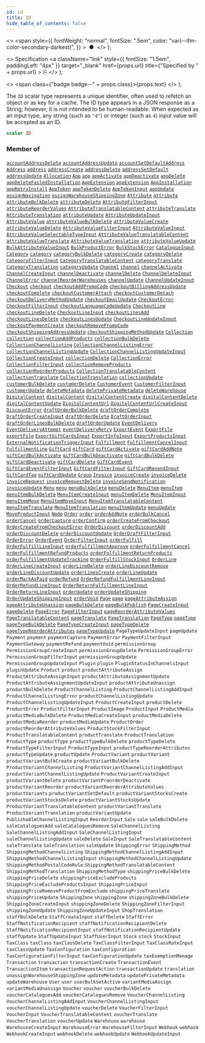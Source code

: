 ```yaml
---
id: id
title: ID
hide_table_of_contents: false
---
```


  <>
    <span
      style={{
        fontWeight: "normal",
        fontSize: ".5em",
        color: "var(--ifm-color-secondary-darkest)",
      }}
    >
      &nbsp;●&nbsp;
    </span>
  </>
);

  <>
    Specification
    <a
      className="link"
      style={{ fontSize: "1.5em", paddingLeft: "4px" }}
      target="\_blank"
      href={props.url}
      title={"Specified by " + props.url}
    >
      ⎘
    </a>
  </>
);

  <>
    <span class={"badge badge--" + props.class}>{props.text}</span>
  </>
);

The `ID` scalar type represents a unique identifier, often used to refetch an object or as key for a cache. The ID type appears in a JSON response as a String; however, it is not intended to be human-readable. When expected as an input type, any string (such as `"4"`) or integer (such as `4`) input value will be accepted as an ID.

```graphql
scalar ID
```

### Member of

[`accountAddressDelete`](../../../developer/api-reference/mutations/account-address-delete) <Badge class="secondary" text="mutation"/><Bullet />[`accountAddressUpdate`](../../../developer/api-reference/mutations/account-address-update) <Badge class="secondary" text="mutation"/><Bullet />[`accountSetDefaultAddress`](../../../developer/api-reference/mutations/account-set-default-address) <Badge class="secondary" text="mutation"/><Bullet />[`Address`](../../../developer/api-reference/objects/address) <Badge class="secondary" text="object"/><Bullet />[`address`](../../../developer/api-reference/queries/address) <Badge class="secondary" text="query"/><Bullet />[`addressCreate`](../../../developer/api-reference/mutations/address-create) <Badge class="secondary" text="mutation"/><Bullet />[`addressDelete`](../../../developer/api-reference/mutations/address-delete) <Badge class="secondary" text="mutation"/><Bullet />[`addressSetDefault`](../../../developer/api-reference/mutations/address-set-default) <Badge class="secondary" text="mutation"/><Bullet />[`addressUpdate`](../../../developer/api-reference/mutations/address-update) <Badge class="secondary" text="mutation"/><Bullet />[`Allocation`](../../../developer/api-reference/objects/allocation) <Badge class="secondary" text="object"/><Bullet />[`App`](../../../developer/api-reference/objects/app) <Badge class="secondary" text="object"/><Bullet />[`app`](../../../developer/api-reference/queries/app) <Badge class="secondary" text="query"/><Bullet />[`appActivate`](../../../developer/api-reference/mutations/app-activate) <Badge class="secondary" text="mutation"/><Bullet />[`appDeactivate`](../../../developer/api-reference/mutations/app-deactivate) <Badge class="secondary" text="mutation"/><Bullet />[`appDelete`](../../../developer/api-reference/mutations/app-delete) <Badge class="secondary" text="mutation"/><Bullet />[`appDeleteFailedInstallation`](../../../developer/api-reference/mutations/app-delete-failed-installation) <Badge class="secondary" text="mutation"/><Bullet />[`AppExtension`](../../../developer/api-reference/objects/app-extension) <Badge class="secondary" text="object"/><Bullet />[`appExtension`](../../../developer/api-reference/queries/app-extension) <Badge class="secondary" text="query"/><Bullet />[`AppInstallation`](../../../developer/api-reference/objects/app-installation) <Badge class="secondary" text="object"/><Bullet />[`appRetryInstall`](../../../developer/api-reference/mutations/app-retry-install) <Badge class="secondary" text="mutation"/><Bullet />[`AppToken`](../../../developer/api-reference/objects/app-token) <Badge class="secondary" text="object"/><Bullet />[`appTokenDelete`](../../../developer/api-reference/mutations/app-token-delete) <Badge class="secondary" text="mutation"/><Bullet />[`AppTokenInput`](../../../developer/api-reference/inputs/app-token-input) <Badge class="secondary" text="input"/><Bullet />[`appUpdate`](../../../developer/api-reference/mutations/app-update) <Badge class="secondary" text="mutation"/><Bullet />[`assignNavigation`](../../../developer/api-reference/mutations/assign-navigation) <Badge class="secondary" text="mutation"/><Bullet />[`assignWarehouseShippingZone`](../../../developer/api-reference/mutations/assign-warehouse-shipping-zone) <Badge class="secondary" text="mutation"/><Bullet />[`Attribute`](../../../developer/api-reference/objects/attribute) <Badge class="secondary" text="object"/><Bullet />[`attribute`](../../../developer/api-reference/queries/attribute) <Badge class="secondary" text="query"/><Bullet />[`attributeBulkDelete`](../../../developer/api-reference/mutations/attribute-bulk-delete) <Badge class="secondary" text="mutation"/><Bullet />[`attributeDelete`](../../../developer/api-reference/mutations/attribute-delete) <Badge class="secondary" text="mutation"/><Bullet />[`AttributeFilterInput`](../../../developer/api-reference/inputs/attribute-filter-input) <Badge class="secondary" text="input"/><Bullet />[`attributeReorderValues`](../../../developer/api-reference/mutations/attribute-reorder-values) <Badge class="secondary" text="mutation"/><Bullet />[`AttributeTranslatableContent`](../../../developer/api-reference/objects/attribute-translatable-content) <Badge class="secondary" text="object"/><Bullet />[`attributeTranslate`](../../../developer/api-reference/mutations/attribute-translate) <Badge class="secondary" text="mutation"/><Bullet />[`AttributeTranslation`](../../../developer/api-reference/objects/attribute-translation) <Badge class="secondary" text="object"/><Bullet />[`attributeUpdate`](../../../developer/api-reference/mutations/attribute-update) <Badge class="secondary" text="mutation"/><Bullet />[`AttributeUpdateInput`](../../../developer/api-reference/inputs/attribute-update-input) <Badge class="secondary" text="input"/><Bullet />[`AttributeValue`](../../../developer/api-reference/objects/attribute-value) <Badge class="secondary" text="object"/><Bullet />[`attributeValueBulkDelete`](../../../developer/api-reference/mutations/attribute-value-bulk-delete) <Badge class="secondary" text="mutation"/><Bullet />[`attributeValueCreate`](../../../developer/api-reference/mutations/attribute-value-create) <Badge class="secondary" text="mutation"/><Bullet />[`attributeValueDelete`](../../../developer/api-reference/mutations/attribute-value-delete) <Badge class="secondary" text="mutation"/><Bullet />[`AttributeValueFilterInput`](../../../developer/api-reference/inputs/attribute-value-filter-input) <Badge class="secondary" text="input"/><Bullet />[`AttributeValueInput`](../../../developer/api-reference/inputs/attribute-value-input) <Badge class="secondary" text="input"/><Bullet />[`AttributeValueSelectableTypeInput`](../../../developer/api-reference/inputs/attribute-value-selectable-type-input) <Badge class="secondary" text="input"/><Bullet />[`AttributeValueTranslatableContent`](../../../developer/api-reference/objects/attribute-value-translatable-content) <Badge class="secondary" text="object"/><Bullet />[`attributeValueTranslate`](../../../developer/api-reference/mutations/attribute-value-translate) <Badge class="secondary" text="mutation"/><Bullet />[`AttributeValueTranslation`](../../../developer/api-reference/objects/attribute-value-translation) <Badge class="secondary" text="object"/><Bullet />[`attributeValueUpdate`](../../../developer/api-reference/mutations/attribute-value-update) <Badge class="secondary" text="mutation"/><Bullet />[`BulkAttributeValueInput`](../../../developer/api-reference/inputs/bulk-attribute-value-input) <Badge class="secondary" text="input"/><Bullet />[`BulkProductError`](../../../developer/api-reference/objects/bulk-product-error) <Badge class="secondary" text="object"/><Bullet />[`BulkStockError`](../../../developer/api-reference/objects/bulk-stock-error) <Badge class="secondary" text="object"/><Bullet />[`CatalogueInput`](../../../developer/api-reference/inputs/catalogue-input) <Badge class="secondary" text="input"/><Bullet />[`Category`](../../../developer/api-reference/objects/category) <Badge class="secondary" text="object"/><Bullet />[`category`](../../../developer/api-reference/queries/category) <Badge class="secondary" text="query"/><Bullet />[`categoryBulkDelete`](../../../developer/api-reference/mutations/category-bulk-delete) <Badge class="secondary" text="mutation"/><Bullet />[`categoryCreate`](../../../developer/api-reference/mutations/category-create) <Badge class="secondary" text="mutation"/><Bullet />[`categoryDelete`](../../../developer/api-reference/mutations/category-delete) <Badge class="secondary" text="mutation"/><Bullet />[`CategoryFilterInput`](../../../developer/api-reference/inputs/category-filter-input) <Badge class="secondary" text="input"/><Bullet />[`CategoryTranslatableContent`](../../../developer/api-reference/objects/category-translatable-content) <Badge class="secondary" text="object"/><Bullet />[`categoryTranslate`](../../../developer/api-reference/mutations/category-translate) <Badge class="secondary" text="mutation"/><Bullet />[`CategoryTranslation`](../../../developer/api-reference/objects/category-translation) <Badge class="secondary" text="object"/><Bullet />[`categoryUpdate`](../../../developer/api-reference/mutations/category-update) <Badge class="secondary" text="mutation"/><Bullet />[`Channel`](../../../developer/api-reference/objects/channel) <Badge class="secondary" text="object"/><Bullet />[`channel`](../../../developer/api-reference/queries/channel) <Badge class="secondary" text="query"/><Bullet />[`channelActivate`](../../../developer/api-reference/mutations/channel-activate) <Badge class="secondary" text="mutation"/><Bullet />[`ChannelCreateInput`](../../../developer/api-reference/inputs/channel-create-input) <Badge class="secondary" text="input"/><Bullet />[`channelDeactivate`](../../../developer/api-reference/mutations/channel-deactivate) <Badge class="secondary" text="mutation"/><Bullet />[`channelDelete`](../../../developer/api-reference/mutations/channel-delete) <Badge class="secondary" text="mutation"/><Bullet />[`ChannelDeleteInput`](../../../developer/api-reference/inputs/channel-delete-input) <Badge class="secondary" text="input"/><Bullet />[`ChannelError`](../../../developer/api-reference/objects/channel-error) <Badge class="secondary" text="object"/><Bullet />[`channelReorderWarehouses`](../../../developer/api-reference/mutations/channel-reorder-warehouses) <Badge class="secondary" text="mutation"/><Bullet />[`channelUpdate`](../../../developer/api-reference/mutations/channel-update) <Badge class="secondary" text="mutation"/><Bullet />[`ChannelUpdateInput`](../../../developer/api-reference/inputs/channel-update-input) <Badge class="secondary" text="input"/><Bullet />[`Checkout`](../../../developer/api-reference/objects/checkout) <Badge class="secondary" text="object"/><Bullet />[`checkout`](../../../developer/api-reference/queries/checkout) <Badge class="secondary" text="query"/><Bullet />[`checkoutAddPromoCode`](../../../developer/api-reference/mutations/checkout-add-promo-code) <Badge class="secondary" text="mutation"/><Bullet />[`checkoutBillingAddressUpdate`](../../../developer/api-reference/mutations/checkout-billing-address-update) <Badge class="secondary" text="mutation"/><Bullet />[`checkoutComplete`](../../../developer/api-reference/mutations/checkout-complete) <Badge class="secondary" text="mutation"/><Bullet />[`checkoutCustomerAttach`](../../../developer/api-reference/mutations/checkout-customer-attach) <Badge class="secondary" text="mutation"/><Bullet />[`checkoutCustomerDetach`](../../../developer/api-reference/mutations/checkout-customer-detach) <Badge class="secondary" text="mutation"/><Bullet />[`checkoutDeliveryMethodUpdate`](../../../developer/api-reference/mutations/checkout-delivery-method-update) <Badge class="secondary" text="mutation"/><Bullet />[`checkoutEmailUpdate`](../../../developer/api-reference/mutations/checkout-email-update) <Badge class="secondary" text="mutation"/><Bullet />[`CheckoutError`](../../../developer/api-reference/objects/checkout-error) <Badge class="secondary" text="object"/><Bullet />[`CheckoutFilterInput`](../../../developer/api-reference/inputs/checkout-filter-input) <Badge class="secondary" text="input"/><Bullet />[`checkoutLanguageCodeUpdate`](../../../developer/api-reference/mutations/checkout-language-code-update) <Badge class="secondary" text="mutation"/><Bullet />[`CheckoutLine`](../../../developer/api-reference/objects/checkout-line) <Badge class="secondary" text="object"/><Bullet />[`checkoutLineDelete`](../../../developer/api-reference/mutations/checkout-line-delete) <Badge class="secondary" text="mutation"/><Bullet />[`CheckoutLineInput`](../../../developer/api-reference/inputs/checkout-line-input) <Badge class="secondary" text="input"/><Bullet />[`checkoutLinesAdd`](../../../developer/api-reference/mutations/checkout-lines-add) <Badge class="secondary" text="mutation"/><Bullet />[`checkoutLinesDelete`](../../../developer/api-reference/mutations/checkout-lines-delete) <Badge class="secondary" text="mutation"/><Bullet />[`checkoutLinesUpdate`](../../../developer/api-reference/mutations/checkout-lines-update) <Badge class="secondary" text="mutation"/><Bullet />[`CheckoutLineUpdateInput`](../../../developer/api-reference/inputs/checkout-line-update-input) <Badge class="secondary" text="input"/><Bullet />[`checkoutPaymentCreate`](../../../developer/api-reference/mutations/checkout-payment-create) <Badge class="secondary" text="mutation"/><Bullet />[`checkoutRemovePromoCode`](../../../developer/api-reference/mutations/checkout-remove-promo-code) <Badge class="secondary" text="mutation"/><Bullet />[`checkoutShippingAddressUpdate`](../../../developer/api-reference/mutations/checkout-shipping-address-update) <Badge class="secondary" text="mutation"/><Bullet />[`checkoutShippingMethodUpdate`](../../../developer/api-reference/mutations/checkout-shipping-method-update) <Badge class="secondary" text="mutation"/><Bullet />[`Collection`](../../../developer/api-reference/objects/collection) <Badge class="secondary" text="object"/><Bullet />[`collection`](../../../developer/api-reference/queries/collection) <Badge class="secondary" text="query"/><Bullet />[`collectionAddProducts`](../../../developer/api-reference/mutations/collection-add-products) <Badge class="secondary" text="mutation"/><Bullet />[`collectionBulkDelete`](../../../developer/api-reference/mutations/collection-bulk-delete) <Badge class="secondary" text="mutation"/><Bullet />[`CollectionChannelListing`](../../../developer/api-reference/objects/collection-channel-listing) <Badge class="secondary" text="object"/><Bullet />[`CollectionChannelListingError`](../../../developer/api-reference/objects/collection-channel-listing-error) <Badge class="secondary" text="object"/><Bullet />[`collectionChannelListingUpdate`](../../../developer/api-reference/mutations/collection-channel-listing-update) <Badge class="secondary" text="mutation"/><Bullet />[`CollectionChannelListingUpdateInput`](../../../developer/api-reference/inputs/collection-channel-listing-update-input) <Badge class="secondary" text="input"/><Bullet />[`CollectionCreateInput`](../../../developer/api-reference/inputs/collection-create-input) <Badge class="secondary" text="input"/><Bullet />[`collectionDelete`](../../../developer/api-reference/mutations/collection-delete) <Badge class="secondary" text="mutation"/><Bullet />[`CollectionError`](../../../developer/api-reference/objects/collection-error) <Badge class="secondary" text="object"/><Bullet />[`CollectionFilterInput`](../../../developer/api-reference/inputs/collection-filter-input) <Badge class="secondary" text="input"/><Bullet />[`collectionRemoveProducts`](../../../developer/api-reference/mutations/collection-remove-products) <Badge class="secondary" text="mutation"/><Bullet />[`collectionReorderProducts`](../../../developer/api-reference/mutations/collection-reorder-products) <Badge class="secondary" text="mutation"/><Bullet />[`CollectionTranslatableContent`](../../../developer/api-reference/objects/collection-translatable-content) <Badge class="secondary" text="object"/><Bullet />[`collectionTranslate`](../../../developer/api-reference/mutations/collection-translate) <Badge class="secondary" text="mutation"/><Bullet />[`CollectionTranslation`](../../../developer/api-reference/objects/collection-translation) <Badge class="secondary" text="object"/><Bullet />[`collectionUpdate`](../../../developer/api-reference/mutations/collection-update) <Badge class="secondary" text="mutation"/><Bullet />[`customerBulkDelete`](../../../developer/api-reference/mutations/customer-bulk-delete) <Badge class="secondary" text="mutation"/><Bullet />[`customerDelete`](../../../developer/api-reference/mutations/customer-delete) <Badge class="secondary" text="mutation"/><Bullet />[`CustomerEvent`](../../../developer/api-reference/objects/customer-event) <Badge class="secondary" text="object"/><Bullet />[`CustomerFilterInput`](../../../developer/api-reference/inputs/customer-filter-input) <Badge class="secondary" text="input"/><Bullet />[`customerUpdate`](../../../developer/api-reference/mutations/customer-update) <Badge class="secondary" text="mutation"/><Bullet />[`deleteMetadata`](../../../developer/api-reference/mutations/delete-metadata) <Badge class="secondary" text="mutation"/><Bullet />[`deletePrivateMetadata`](../../../developer/api-reference/mutations/delete-private-metadata) <Badge class="secondary" text="mutation"/><Bullet />[`deleteWarehouse`](../../../developer/api-reference/mutations/delete-warehouse) <Badge class="secondary" text="mutation"/><Bullet />[`DigitalContent`](../../../developer/api-reference/objects/digital-content) <Badge class="secondary" text="object"/><Bullet />[`digitalContent`](../../../developer/api-reference/queries/digital-content) <Badge class="secondary" text="query"/><Bullet />[`digitalContentCreate`](../../../developer/api-reference/mutations/digital-content-create) <Badge class="secondary" text="mutation"/><Bullet />[`digitalContentDelete`](../../../developer/api-reference/mutations/digital-content-delete) <Badge class="secondary" text="mutation"/><Bullet />[`digitalContentUpdate`](../../../developer/api-reference/mutations/digital-content-update) <Badge class="secondary" text="mutation"/><Bullet />[`DigitalContentUrl`](../../../developer/api-reference/objects/digital-content-url) <Badge class="secondary" text="object"/><Bullet />[`DigitalContentUrlCreateInput`](../../../developer/api-reference/inputs/digital-content-url-create-input) <Badge class="secondary" text="input"/><Bullet />[`DiscountError`](../../../developer/api-reference/objects/discount-error) <Badge class="secondary" text="object"/><Bullet />[`draftOrderBulkDelete`](../../../developer/api-reference/mutations/draft-order-bulk-delete) <Badge class="secondary" text="mutation"/><Bullet />[`draftOrderComplete`](../../../developer/api-reference/mutations/draft-order-complete) <Badge class="secondary" text="mutation"/><Bullet />[`DraftOrderCreateInput`](../../../developer/api-reference/inputs/draft-order-create-input) <Badge class="secondary" text="input"/><Bullet />[`draftOrderDelete`](../../../developer/api-reference/mutations/draft-order-delete) <Badge class="secondary" text="mutation"/><Bullet />[`DraftOrderInput`](../../../developer/api-reference/inputs/draft-order-input) <Badge class="secondary" text="input"/><Bullet />[`draftOrderLinesBulkDelete`](../../../developer/api-reference/mutations/draft-order-lines-bulk-delete) <Badge class="secondary" text="mutation"/><Bullet />[`draftOrderUpdate`](../../../developer/api-reference/mutations/draft-order-update) <Badge class="secondary" text="mutation"/><Bullet />[`EventDelivery`](../../../developer/api-reference/objects/event-delivery) <Badge class="secondary" text="object"/><Bullet />[`EventDeliveryAttempt`](../../../developer/api-reference/objects/event-delivery-attempt) <Badge class="secondary" text="object"/><Bullet />[`eventDeliveryRetry`](../../../developer/api-reference/mutations/event-delivery-retry) <Badge class="secondary" text="mutation"/><Bullet />[`ExportEvent`](../../../developer/api-reference/objects/export-event) <Badge class="secondary" text="object"/><Bullet />[`ExportFile`](../../../developer/api-reference/objects/export-file) <Badge class="secondary" text="object"/><Bullet />[`exportFile`](../../../developer/api-reference/queries/export-file) <Badge class="secondary" text="query"/><Bullet />[`ExportGiftCardsInput`](../../../developer/api-reference/inputs/export-gift-cards-input) <Badge class="secondary" text="input"/><Bullet />[`ExportInfoInput`](../../../developer/api-reference/inputs/export-info-input) <Badge class="secondary" text="input"/><Bullet />[`ExportProductsInput`](../../../developer/api-reference/inputs/export-products-input) <Badge class="secondary" text="input"/><Bullet />[`ExternalNotificationTriggerInput`](../../../developer/api-reference/inputs/external-notification-trigger-input) <Badge class="secondary" text="input"/><Bullet />[`Fulfillment`](../../../developer/api-reference/objects/fulfillment) <Badge class="secondary" text="object"/><Bullet />[`FulfillmentCancelInput`](../../../developer/api-reference/inputs/fulfillment-cancel-input) <Badge class="secondary" text="input"/><Bullet />[`FulfillmentLine`](../../../developer/api-reference/objects/fulfillment-line) <Badge class="secondary" text="object"/><Bullet />[`GiftCard`](../../../developer/api-reference/objects/gift-card) <Badge class="secondary" text="object"/><Bullet />[`giftCard`](../../../developer/api-reference/queries/gift-card) <Badge class="secondary" text="query"/><Bullet />[`giftCardActivate`](../../../developer/api-reference/mutations/gift-card-activate) <Badge class="secondary" text="mutation"/><Bullet />[`giftCardAddNote`](../../../developer/api-reference/mutations/gift-card-add-note) <Badge class="secondary" text="mutation"/><Bullet />[`giftCardBulkActivate`](../../../developer/api-reference/mutations/gift-card-bulk-activate) <Badge class="secondary" text="mutation"/><Bullet />[`giftCardBulkDeactivate`](../../../developer/api-reference/mutations/gift-card-bulk-deactivate) <Badge class="secondary" text="mutation"/><Bullet />[`giftCardBulkDelete`](../../../developer/api-reference/mutations/gift-card-bulk-delete) <Badge class="secondary" text="mutation"/><Bullet />[`giftCardDeactivate`](../../../developer/api-reference/mutations/gift-card-deactivate) <Badge class="secondary" text="mutation"/><Bullet />[`giftCardDelete`](../../../developer/api-reference/mutations/gift-card-delete) <Badge class="secondary" text="mutation"/><Bullet />[`GiftCardEvent`](../../../developer/api-reference/objects/gift-card-event) <Badge class="secondary" text="object"/><Bullet />[`GiftCardEventFilterInput`](../../../developer/api-reference/inputs/gift-card-event-filter-input) <Badge class="secondary" text="input"/><Bullet />[`GiftCardFilterInput`](../../../developer/api-reference/inputs/gift-card-filter-input) <Badge class="secondary" text="input"/><Bullet />[`GiftCardResendInput`](../../../developer/api-reference/inputs/gift-card-resend-input) <Badge class="secondary" text="input"/><Bullet />[`GiftCardTag`](../../../developer/api-reference/objects/gift-card-tag) <Badge class="secondary" text="object"/><Bullet />[`giftCardUpdate`](../../../developer/api-reference/mutations/gift-card-update) <Badge class="secondary" text="mutation"/><Bullet />[`Group`](../../../developer/api-reference/objects/group) <Badge class="secondary" text="object"/><Bullet />[`Invoice`](../../../developer/api-reference/objects/invoice) <Badge class="secondary" text="object"/><Bullet />[`invoiceCreate`](../../../developer/api-reference/mutations/invoice-create) <Badge class="secondary" text="mutation"/><Bullet />[`invoiceDelete`](../../../developer/api-reference/mutations/invoice-delete) <Badge class="secondary" text="mutation"/><Bullet />[`invoiceRequest`](../../../developer/api-reference/mutations/invoice-request) <Badge class="secondary" text="mutation"/><Bullet />[`invoiceRequestDelete`](../../../developer/api-reference/mutations/invoice-request-delete) <Badge class="secondary" text="mutation"/><Bullet />[`invoiceSendNotification`](../../../developer/api-reference/mutations/invoice-send-notification) <Badge class="secondary" text="mutation"/><Bullet />[`invoiceUpdate`](../../../developer/api-reference/mutations/invoice-update) <Badge class="secondary" text="mutation"/><Bullet />[`Menu`](../../../developer/api-reference/objects/menu) <Badge class="secondary" text="object"/><Bullet />[`menu`](../../../developer/api-reference/queries/menu) <Badge class="secondary" text="query"/><Bullet />[`menuBulkDelete`](../../../developer/api-reference/mutations/menu-bulk-delete) <Badge class="secondary" text="mutation"/><Bullet />[`menuDelete`](../../../developer/api-reference/mutations/menu-delete) <Badge class="secondary" text="mutation"/><Bullet />[`MenuItem`](../../../developer/api-reference/objects/menu-item) <Badge class="secondary" text="object"/><Bullet />[`menuItem`](../../../developer/api-reference/queries/menu-item) <Badge class="secondary" text="query"/><Bullet />[`menuItemBulkDelete`](../../../developer/api-reference/mutations/menu-item-bulk-delete) <Badge class="secondary" text="mutation"/><Bullet />[`MenuItemCreateInput`](../../../developer/api-reference/inputs/menu-item-create-input) <Badge class="secondary" text="input"/><Bullet />[`menuItemDelete`](../../../developer/api-reference/mutations/menu-item-delete) <Badge class="secondary" text="mutation"/><Bullet />[`MenuItemInput`](../../../developer/api-reference/inputs/menu-item-input) <Badge class="secondary" text="input"/><Bullet />[`menuItemMove`](../../../developer/api-reference/mutations/menu-item-move) <Badge class="secondary" text="mutation"/><Bullet />[`MenuItemMoveInput`](../../../developer/api-reference/inputs/menu-item-move-input) <Badge class="secondary" text="input"/><Bullet />[`MenuItemTranslatableContent`](../../../developer/api-reference/objects/menu-item-translatable-content) <Badge class="secondary" text="object"/><Bullet />[`menuItemTranslate`](../../../developer/api-reference/mutations/menu-item-translate) <Badge class="secondary" text="mutation"/><Bullet />[`MenuItemTranslation`](../../../developer/api-reference/objects/menu-item-translation) <Badge class="secondary" text="object"/><Bullet />[`menuItemUpdate`](../../../developer/api-reference/mutations/menu-item-update) <Badge class="secondary" text="mutation"/><Bullet />[`menuUpdate`](../../../developer/api-reference/mutations/menu-update) <Badge class="secondary" text="mutation"/><Bullet />[`MoveProductInput`](../../../developer/api-reference/inputs/move-product-input) <Badge class="secondary" text="input"/><Bullet />[`Node`](../../../developer/api-reference/interfaces/node) <Badge class="secondary" text="interface"/><Bullet />[`Order`](../../../developer/api-reference/objects/order) <Badge class="secondary" text="object"/><Bullet />[`order`](../../../developer/api-reference/queries/order) <Badge class="secondary" text="query"/><Bullet />[`orderAddNote`](../../../developer/api-reference/mutations/order-add-note) <Badge class="secondary" text="mutation"/><Bullet />[`orderBulkCancel`](../../../developer/api-reference/mutations/order-bulk-cancel) <Badge class="secondary" text="mutation"/><Bullet />[`orderCancel`](../../../developer/api-reference/mutations/order-cancel) <Badge class="secondary" text="mutation"/><Bullet />[`orderCapture`](../../../developer/api-reference/mutations/order-capture) <Badge class="secondary" text="mutation"/><Bullet />[`orderConfirm`](../../../developer/api-reference/mutations/order-confirm) <Badge class="secondary" text="mutation"/><Bullet />[`orderCreateFromCheckout`](../../../developer/api-reference/mutations/order-create-from-checkout) <Badge class="secondary" text="mutation"/><Bullet />[`OrderCreateFromCheckoutError`](../../../developer/api-reference/objects/order-create-from-checkout-error) <Badge class="secondary" text="object"/><Bullet />[`OrderDiscount`](../../../developer/api-reference/objects/order-discount) <Badge class="secondary" text="object"/><Bullet />[`orderDiscountAdd`](../../../developer/api-reference/mutations/order-discount-add) <Badge class="secondary" text="mutation"/><Bullet />[`orderDiscountDelete`](../../../developer/api-reference/mutations/order-discount-delete) <Badge class="secondary" text="mutation"/><Bullet />[`orderDiscountUpdate`](../../../developer/api-reference/mutations/order-discount-update) <Badge class="secondary" text="mutation"/><Bullet />[`OrderDraftFilterInput`](../../../developer/api-reference/inputs/order-draft-filter-input) <Badge class="secondary" text="input"/><Bullet />[`OrderError`](../../../developer/api-reference/objects/order-error) <Badge class="secondary" text="object"/><Bullet />[`OrderEvent`](../../../developer/api-reference/objects/order-event) <Badge class="secondary" text="object"/><Bullet />[`OrderFilterInput`](../../../developer/api-reference/inputs/order-filter-input) <Badge class="secondary" text="input"/><Bullet />[`orderFulfill`](../../../developer/api-reference/mutations/order-fulfill) <Badge class="secondary" text="mutation"/><Bullet />[`OrderFulfillLineInput`](../../../developer/api-reference/inputs/order-fulfill-line-input) <Badge class="secondary" text="input"/><Bullet />[`orderFulfillmentApprove`](../../../developer/api-reference/mutations/order-fulfillment-approve) <Badge class="secondary" text="mutation"/><Bullet />[`orderFulfillmentCancel`](../../../developer/api-reference/mutations/order-fulfillment-cancel) <Badge class="secondary" text="mutation"/><Bullet />[`orderFulfillmentRefundProducts`](../../../developer/api-reference/mutations/order-fulfillment-refund-products) <Badge class="secondary" text="mutation"/><Bullet />[`orderFulfillmentReturnProducts`](../../../developer/api-reference/mutations/order-fulfillment-return-products) <Badge class="secondary" text="mutation"/><Bullet />[`orderFulfillmentUpdateTracking`](../../../developer/api-reference/mutations/order-fulfillment-update-tracking) <Badge class="secondary" text="mutation"/><Bullet />[`OrderFulfillStockInput`](../../../developer/api-reference/inputs/order-fulfill-stock-input) <Badge class="secondary" text="input"/><Bullet />[`OrderLine`](../../../developer/api-reference/objects/order-line) <Badge class="secondary" text="object"/><Bullet />[`OrderLineCreateInput`](../../../developer/api-reference/inputs/order-line-create-input) <Badge class="secondary" text="input"/><Bullet />[`orderLineDelete`](../../../developer/api-reference/mutations/order-line-delete) <Badge class="secondary" text="mutation"/><Bullet />[`orderLineDiscountRemove`](../../../developer/api-reference/mutations/order-line-discount-remove) <Badge class="secondary" text="mutation"/><Bullet />[`orderLineDiscountUpdate`](../../../developer/api-reference/mutations/order-line-discount-update) <Badge class="secondary" text="mutation"/><Bullet />[`orderLinesCreate`](../../../developer/api-reference/mutations/order-lines-create) <Badge class="secondary" text="mutation"/><Bullet />[`orderLineUpdate`](../../../developer/api-reference/mutations/order-line-update) <Badge class="secondary" text="mutation"/><Bullet />[`orderMarkAsPaid`](../../../developer/api-reference/mutations/order-mark-as-paid) <Badge class="secondary" text="mutation"/><Bullet />[`orderRefund`](../../../developer/api-reference/mutations/order-refund) <Badge class="secondary" text="mutation"/><Bullet />[`OrderRefundFulfillmentLineInput`](../../../developer/api-reference/inputs/order-refund-fulfillment-line-input) <Badge class="secondary" text="input"/><Bullet />[`OrderRefundLineInput`](../../../developer/api-reference/inputs/order-refund-line-input) <Badge class="secondary" text="input"/><Bullet />[`OrderReturnFulfillmentLineInput`](../../../developer/api-reference/inputs/order-return-fulfillment-line-input) <Badge class="secondary" text="input"/><Bullet />[`OrderReturnLineInput`](../../../developer/api-reference/inputs/order-return-line-input) <Badge class="secondary" text="input"/><Bullet />[`orderUpdate`](../../../developer/api-reference/mutations/order-update) <Badge class="secondary" text="mutation"/><Bullet />[`orderUpdateShipping`](../../../developer/api-reference/mutations/order-update-shipping) <Badge class="secondary" text="mutation"/><Bullet />[`OrderUpdateShippingInput`](../../../developer/api-reference/inputs/order-update-shipping-input) <Badge class="secondary" text="input"/><Bullet />[`orderVoid`](../../../developer/api-reference/mutations/order-void) <Badge class="secondary" text="mutation"/><Bullet />[`Page`](../../../developer/api-reference/objects/page) <Badge class="secondary" text="object"/><Bullet />[`page`](../../../developer/api-reference/queries/page) <Badge class="secondary" text="query"/><Bullet />[`pageAttributeAssign`](../../../developer/api-reference/mutations/page-attribute-assign) <Badge class="secondary" text="mutation"/><Bullet />[`pageAttributeUnassign`](../../../developer/api-reference/mutations/page-attribute-unassign) <Badge class="secondary" text="mutation"/><Bullet />[`pageBulkDelete`](../../../developer/api-reference/mutations/page-bulk-delete) <Badge class="secondary" text="mutation"/><Bullet />[`pageBulkPublish`](../../../developer/api-reference/mutations/page-bulk-publish) <Badge class="secondary" text="mutation"/><Bullet />[`PageCreateInput`](../../../developer/api-reference/inputs/page-create-input) <Badge class="secondary" text="input"/><Bullet />[`pageDelete`](../../../developer/api-reference/mutations/page-delete) <Badge class="secondary" text="mutation"/><Bullet />[`PageError`](../../../developer/api-reference/objects/page-error) <Badge class="secondary" text="object"/><Bullet />[`PageFilterInput`](../../../developer/api-reference/inputs/page-filter-input) <Badge class="secondary" text="input"/><Bullet />[`pageReorderAttributeValues`](../../../developer/api-reference/mutations/page-reorder-attribute-values) <Badge class="secondary" text="mutation"/><Bullet />[`PageTranslatableContent`](../../../developer/api-reference/objects/page-translatable-content) <Badge class="secondary" text="object"/><Bullet />[`pageTranslate`](../../../developer/api-reference/mutations/page-translate) <Badge class="secondary" text="mutation"/><Bullet />[`PageTranslation`](../../../developer/api-reference/objects/page-translation) <Badge class="secondary" text="object"/><Bullet />[`PageType`](../../../developer/api-reference/objects/page-type) <Badge class="secondary" text="object"/><Bullet />[`pageType`](../../../developer/api-reference/queries/page-type) <Badge class="secondary" text="query"/><Bullet />[`pageTypeBulkDelete`](../../../developer/api-reference/mutations/page-type-bulk-delete) <Badge class="secondary" text="mutation"/><Bullet />[`PageTypeCreateInput`](../../../developer/api-reference/inputs/page-type-create-input) <Badge class="secondary" text="input"/><Bullet />[`pageTypeDelete`](../../../developer/api-reference/mutations/page-type-delete) <Badge class="secondary" text="mutation"/><Bullet />[`pageTypeReorderAttributes`](../../../developer/api-reference/mutations/page-type-reorder-attributes) <Badge class="secondary" text="mutation"/><Bullet />[`pageTypeUpdate`](../../../developer/api-reference/mutations/page-type-update) <Badge class="secondary" text="mutation"/><Bullet />[`PageTypeUpdateInput`](../../../developer/api-reference/inputs/page-type-update-input) <Badge class="secondary" text="input"/><Bullet />[`pageUpdate`](../../../developer/api-reference/mutations/page-update) <Badge class="secondary" text="mutation"/><Bullet />[`Payment`](../../../developer/api-reference/objects/payment) <Badge class="secondary" text="object"/><Bullet />[`payment`](../../../developer/api-reference/queries/payment) <Badge class="secondary" text="query"/><Bullet />[`paymentCapture`](../../../developer/api-reference/mutations/payment-capture) <Badge class="secondary" text="mutation"/><Bullet />[`PaymentError`](../../../developer/api-reference/objects/payment-error) <Badge class="secondary" text="object"/><Bullet />[`PaymentFilterInput`](../../../developer/api-reference/inputs/payment-filter-input) <Badge class="secondary" text="input"/><Bullet />[`PaymentGateway`](../../../developer/api-reference/objects/payment-gateway) <Badge class="secondary" text="object"/><Bullet />[`paymentRefund`](../../../developer/api-reference/mutations/payment-refund) <Badge class="secondary" text="mutation"/><Bullet />[`paymentVoid`](../../../developer/api-reference/mutations/payment-void) <Badge class="secondary" text="mutation"/><Bullet />[`permissionGroup`](../../../developer/api-reference/queries/permission-group) <Badge class="secondary" text="query"/><Bullet />[`PermissionGroupCreateInput`](../../../developer/api-reference/inputs/permission-group-create-input) <Badge class="secondary" text="input"/><Bullet />[`permissionGroupDelete`](../../../developer/api-reference/mutations/permission-group-delete) <Badge class="secondary" text="mutation"/><Bullet />[`PermissionGroupError`](../../../developer/api-reference/objects/permission-group-error) <Badge class="secondary" text="object"/><Bullet />[`PermissionGroupFilterInput`](../../../developer/api-reference/inputs/permission-group-filter-input) <Badge class="secondary" text="input"/><Bullet />[`permissionGroupUpdate`](../../../developer/api-reference/mutations/permission-group-update) <Badge class="secondary" text="mutation"/><Bullet />[`PermissionGroupUpdateInput`](../../../developer/api-reference/inputs/permission-group-update-input) <Badge class="secondary" text="input"/><Bullet />[`Plugin`](../../../developer/api-reference/objects/plugin) <Badge class="secondary" text="object"/><Bullet />[`plugin`](../../../developer/api-reference/queries/plugin) <Badge class="secondary" text="query"/><Bullet />[`PluginStatusInChannelsInput`](../../../developer/api-reference/inputs/plugin-status-in-channels-input) <Badge class="secondary" text="input"/><Bullet />[`pluginUpdate`](../../../developer/api-reference/mutations/plugin-update) <Badge class="secondary" text="mutation"/><Bullet />[`Product`](../../../developer/api-reference/objects/product) <Badge class="secondary" text="object"/><Bullet />[`product`](../../../developer/api-reference/queries/product) <Badge class="secondary" text="query"/><Bullet />[`productAttributeAssign`](../../../developer/api-reference/mutations/product-attribute-assign) <Badge class="secondary" text="mutation"/><Bullet />[`ProductAttributeAssignInput`](../../../developer/api-reference/inputs/product-attribute-assign-input) <Badge class="secondary" text="input"/><Bullet />[`productAttributeAssignmentUpdate`](../../../developer/api-reference/mutations/product-attribute-assignment-update) <Badge class="secondary" text="mutation"/><Bullet />[`ProductAttributeAssignmentUpdateInput`](../../../developer/api-reference/inputs/product-attribute-assignment-update-input) <Badge class="secondary" text="input"/><Bullet />[`productAttributeUnassign`](../../../developer/api-reference/mutations/product-attribute-unassign) <Badge class="secondary" text="mutation"/><Bullet />[`productBulkDelete`](../../../developer/api-reference/mutations/product-bulk-delete) <Badge class="secondary" text="mutation"/><Bullet />[`ProductChannelListing`](../../../developer/api-reference/objects/product-channel-listing) <Badge class="secondary" text="object"/><Bullet />[`ProductChannelListingAddInput`](../../../developer/api-reference/inputs/product-channel-listing-add-input) <Badge class="secondary" text="input"/><Bullet />[`ProductChannelListingError`](../../../developer/api-reference/objects/product-channel-listing-error) <Badge class="secondary" text="object"/><Bullet />[`productChannelListingUpdate`](../../../developer/api-reference/mutations/product-channel-listing-update) <Badge class="secondary" text="mutation"/><Bullet />[`ProductChannelListingUpdateInput`](../../../developer/api-reference/inputs/product-channel-listing-update-input) <Badge class="secondary" text="input"/><Bullet />[`ProductCreateInput`](../../../developer/api-reference/inputs/product-create-input) <Badge class="secondary" text="input"/><Bullet />[`productDelete`](../../../developer/api-reference/mutations/product-delete) <Badge class="secondary" text="mutation"/><Bullet />[`ProductError`](../../../developer/api-reference/objects/product-error) <Badge class="secondary" text="object"/><Bullet />[`ProductFilterInput`](../../../developer/api-reference/inputs/product-filter-input) <Badge class="secondary" text="input"/><Bullet />[`ProductImage`](../../../developer/api-reference/objects/product-image) <Badge class="secondary" text="object"/><Bullet />[`ProductInput`](../../../developer/api-reference/inputs/product-input) <Badge class="secondary" text="input"/><Bullet />[`ProductMedia`](../../../developer/api-reference/objects/product-media) <Badge class="secondary" text="object"/><Bullet />[`productMediaBulkDelete`](../../../developer/api-reference/mutations/product-media-bulk-delete) <Badge class="secondary" text="mutation"/><Bullet />[`ProductMediaCreateInput`](../../../developer/api-reference/inputs/product-media-create-input) <Badge class="secondary" text="input"/><Bullet />[`productMediaDelete`](../../../developer/api-reference/mutations/product-media-delete) <Badge class="secondary" text="mutation"/><Bullet />[`productMediaReorder`](../../../developer/api-reference/mutations/product-media-reorder) <Badge class="secondary" text="mutation"/><Bullet />[`productMediaUpdate`](../../../developer/api-reference/mutations/product-media-update) <Badge class="secondary" text="mutation"/><Bullet />[`ProductOrder`](../../../developer/api-reference/inputs/product-order) <Badge class="secondary" text="input"/><Bullet />[`productReorderAttributeValues`](../../../developer/api-reference/mutations/product-reorder-attribute-values) <Badge class="secondary" text="mutation"/><Bullet />[`ProductStockFilterInput`](../../../developer/api-reference/inputs/product-stock-filter-input) <Badge class="secondary" text="input"/><Bullet />[`ProductTranslatableContent`](../../../developer/api-reference/objects/product-translatable-content) <Badge class="secondary" text="object"/><Bullet />[`productTranslate`](../../../developer/api-reference/mutations/product-translate) <Badge class="secondary" text="mutation"/><Bullet />[`ProductTranslation`](../../../developer/api-reference/objects/product-translation) <Badge class="secondary" text="object"/><Bullet />[`ProductType`](../../../developer/api-reference/objects/product-type) <Badge class="secondary" text="object"/><Bullet />[`productType`](../../../developer/api-reference/queries/product-type) <Badge class="secondary" text="query"/><Bullet />[`productTypeBulkDelete`](../../../developer/api-reference/mutations/product-type-bulk-delete) <Badge class="secondary" text="mutation"/><Bullet />[`productTypeDelete`](../../../developer/api-reference/mutations/product-type-delete) <Badge class="secondary" text="mutation"/><Bullet />[`ProductTypeFilterInput`](../../../developer/api-reference/inputs/product-type-filter-input) <Badge class="secondary" text="input"/><Bullet />[`ProductTypeInput`](../../../developer/api-reference/inputs/product-type-input) <Badge class="secondary" text="input"/><Bullet />[`productTypeReorderAttributes`](../../../developer/api-reference/mutations/product-type-reorder-attributes) <Badge class="secondary" text="mutation"/><Bullet />[`productTypeUpdate`](../../../developer/api-reference/mutations/product-type-update) <Badge class="secondary" text="mutation"/><Bullet />[`productUpdate`](../../../developer/api-reference/mutations/product-update) <Badge class="secondary" text="mutation"/><Bullet />[`ProductVariant`](../../../developer/api-reference/objects/product-variant) <Badge class="secondary" text="object"/><Bullet />[`productVariant`](../../../developer/api-reference/queries/product-variant) <Badge class="secondary" text="query"/><Bullet />[`productVariantBulkCreate`](../../../developer/api-reference/mutations/product-variant-bulk-create) <Badge class="secondary" text="mutation"/><Bullet />[`productVariantBulkDelete`](../../../developer/api-reference/mutations/product-variant-bulk-delete) <Badge class="secondary" text="mutation"/><Bullet />[`ProductVariantChannelListing`](../../../developer/api-reference/objects/product-variant-channel-listing) <Badge class="secondary" text="object"/><Bullet />[`ProductVariantChannelListingAddInput`](../../../developer/api-reference/inputs/product-variant-channel-listing-add-input) <Badge class="secondary" text="input"/><Bullet />[`productVariantChannelListingUpdate`](../../../developer/api-reference/mutations/product-variant-channel-listing-update) <Badge class="secondary" text="mutation"/><Bullet />[`ProductVariantCreateInput`](../../../developer/api-reference/inputs/product-variant-create-input) <Badge class="secondary" text="input"/><Bullet />[`productVariantDelete`](../../../developer/api-reference/mutations/product-variant-delete) <Badge class="secondary" text="mutation"/><Bullet />[`productVariantPreorderDeactivate`](../../../developer/api-reference/mutations/product-variant-preorder-deactivate) <Badge class="secondary" text="mutation"/><Bullet />[`productVariantReorder`](../../../developer/api-reference/mutations/product-variant-reorder) <Badge class="secondary" text="mutation"/><Bullet />[`productVariantReorderAttributeValues`](../../../developer/api-reference/mutations/product-variant-reorder-attribute-values) <Badge class="secondary" text="mutation"/><Bullet />[`productVariants`](../../../developer/api-reference/queries/product-variants) <Badge class="secondary" text="query"/><Bullet />[`productVariantSetDefault`](../../../developer/api-reference/mutations/product-variant-set-default) <Badge class="secondary" text="mutation"/><Bullet />[`productVariantStocksCreate`](../../../developer/api-reference/mutations/product-variant-stocks-create) <Badge class="secondary" text="mutation"/><Bullet />[`productVariantStocksDelete`](../../../developer/api-reference/mutations/product-variant-stocks-delete) <Badge class="secondary" text="mutation"/><Bullet />[`productVariantStocksUpdate`](../../../developer/api-reference/mutations/product-variant-stocks-update) <Badge class="secondary" text="mutation"/><Bullet />[`ProductVariantTranslatableContent`](../../../developer/api-reference/objects/product-variant-translatable-content) <Badge class="secondary" text="object"/><Bullet />[`productVariantTranslate`](../../../developer/api-reference/mutations/product-variant-translate) <Badge class="secondary" text="mutation"/><Bullet />[`ProductVariantTranslation`](../../../developer/api-reference/objects/product-variant-translation) <Badge class="secondary" text="object"/><Bullet />[`productVariantUpdate`](../../../developer/api-reference/mutations/product-variant-update) <Badge class="secondary" text="mutation"/><Bullet />[`PublishableChannelListingInput`](../../../developer/api-reference/inputs/publishable-channel-listing-input) <Badge class="secondary" text="input"/><Bullet />[`ReorderInput`](../../../developer/api-reference/inputs/reorder-input) <Badge class="secondary" text="input"/><Bullet />[`Sale`](../../../developer/api-reference/objects/sale) <Badge class="secondary" text="object"/><Bullet />[`sale`](../../../developer/api-reference/queries/sale) <Badge class="secondary" text="query"/><Bullet />[`saleBulkDelete`](../../../developer/api-reference/mutations/sale-bulk-delete) <Badge class="secondary" text="mutation"/><Bullet />[`saleCataloguesAdd`](../../../developer/api-reference/mutations/sale-catalogues-add) <Badge class="secondary" text="mutation"/><Bullet />[`saleCataloguesRemove`](../../../developer/api-reference/mutations/sale-catalogues-remove) <Badge class="secondary" text="mutation"/><Bullet />[`SaleChannelListing`](../../../developer/api-reference/objects/sale-channel-listing) <Badge class="secondary" text="object"/><Bullet />[`SaleChannelListingAddInput`](../../../developer/api-reference/inputs/sale-channel-listing-add-input) <Badge class="secondary" text="input"/><Bullet />[`SaleChannelListingInput`](../../../developer/api-reference/inputs/sale-channel-listing-input) <Badge class="secondary" text="input"/><Bullet />[`saleChannelListingUpdate`](../../../developer/api-reference/mutations/sale-channel-listing-update) <Badge class="secondary" text="mutation"/><Bullet />[`saleDelete`](../../../developer/api-reference/mutations/sale-delete) <Badge class="secondary" text="mutation"/><Bullet />[`SaleInput`](../../../developer/api-reference/inputs/sale-input) <Badge class="secondary" text="input"/><Bullet />[`SaleTranslatableContent`](../../../developer/api-reference/objects/sale-translatable-content) <Badge class="secondary" text="object"/><Bullet />[`saleTranslate`](../../../developer/api-reference/mutations/sale-translate) <Badge class="secondary" text="mutation"/><Bullet />[`SaleTranslation`](../../../developer/api-reference/objects/sale-translation) <Badge class="secondary" text="object"/><Bullet />[`saleUpdate`](../../../developer/api-reference/mutations/sale-update) <Badge class="secondary" text="mutation"/><Bullet />[`ShippingError`](../../../developer/api-reference/objects/shipping-error) <Badge class="secondary" text="object"/><Bullet />[`ShippingMethod`](../../../developer/api-reference/objects/shipping-method) <Badge class="secondary" text="object"/><Bullet />[`ShippingMethodChannelListing`](../../../developer/api-reference/objects/shipping-method-channel-listing) <Badge class="secondary" text="object"/><Bullet />[`ShippingMethodChannelListingAddInput`](../../../developer/api-reference/inputs/shipping-method-channel-listing-add-input) <Badge class="secondary" text="input"/><Bullet />[`ShippingMethodChannelListingInput`](../../../developer/api-reference/inputs/shipping-method-channel-listing-input) <Badge class="secondary" text="input"/><Bullet />[`shippingMethodChannelListingUpdate`](../../../developer/api-reference/mutations/shipping-method-channel-listing-update) <Badge class="secondary" text="mutation"/><Bullet />[`ShippingMethodPostalCodeRule`](../../../developer/api-reference/objects/shipping-method-postal-code-rule) <Badge class="secondary" text="object"/><Bullet />[`ShippingMethodTranslatableContent`](../../../developer/api-reference/objects/shipping-method-translatable-content) <Badge class="secondary" text="object"/><Bullet />[`ShippingMethodTranslation`](../../../developer/api-reference/objects/shipping-method-translation) <Badge class="secondary" text="object"/><Bullet />[`ShippingMethodType`](../../../developer/api-reference/objects/shipping-method-type) <Badge class="secondary" text="object"/><Bullet />[`shippingPriceBulkDelete`](../../../developer/api-reference/mutations/shipping-price-bulk-delete) <Badge class="secondary" text="mutation"/><Bullet />[`shippingPriceDelete`](../../../developer/api-reference/mutations/shipping-price-delete) <Badge class="secondary" text="mutation"/><Bullet />[`shippingPriceExcludeProducts`](../../../developer/api-reference/mutations/shipping-price-exclude-products) <Badge class="secondary" text="mutation"/><Bullet />[`ShippingPriceExcludeProductsInput`](../../../developer/api-reference/inputs/shipping-price-exclude-products-input) <Badge class="secondary" text="input"/><Bullet />[`ShippingPriceInput`](../../../developer/api-reference/inputs/shipping-price-input) <Badge class="secondary" text="input"/><Bullet />[`shippingPriceRemoveProductFromExclude`](../../../developer/api-reference/mutations/shipping-price-remove-product-from-exclude) <Badge class="secondary" text="mutation"/><Bullet />[`shippingPriceTranslate`](../../../developer/api-reference/mutations/shipping-price-translate) <Badge class="secondary" text="mutation"/><Bullet />[`shippingPriceUpdate`](../../../developer/api-reference/mutations/shipping-price-update) <Badge class="secondary" text="mutation"/><Bullet />[`ShippingZone`](../../../developer/api-reference/objects/shipping-zone) <Badge class="secondary" text="object"/><Bullet />[`shippingZone`](../../../developer/api-reference/queries/shipping-zone) <Badge class="secondary" text="query"/><Bullet />[`shippingZoneBulkDelete`](../../../developer/api-reference/mutations/shipping-zone-bulk-delete) <Badge class="secondary" text="mutation"/><Bullet />[`ShippingZoneCreateInput`](../../../developer/api-reference/inputs/shipping-zone-create-input) <Badge class="secondary" text="input"/><Bullet />[`shippingZoneDelete`](../../../developer/api-reference/mutations/shipping-zone-delete) <Badge class="secondary" text="mutation"/><Bullet />[`ShippingZoneFilterInput`](../../../developer/api-reference/inputs/shipping-zone-filter-input) <Badge class="secondary" text="input"/><Bullet />[`shippingZoneUpdate`](../../../developer/api-reference/mutations/shipping-zone-update) <Badge class="secondary" text="mutation"/><Bullet />[`ShippingZoneUpdateInput`](../../../developer/api-reference/inputs/shipping-zone-update-input) <Badge class="secondary" text="input"/><Bullet />[`ShopTranslation`](../../../developer/api-reference/objects/shop-translation) <Badge class="secondary" text="object"/><Bullet />[`staffBulkDelete`](../../../developer/api-reference/mutations/staff-bulk-delete) <Badge class="secondary" text="mutation"/><Bullet />[`StaffCreateInput`](../../../developer/api-reference/inputs/staff-create-input) <Badge class="secondary" text="input"/><Bullet />[`staffDelete`](../../../developer/api-reference/mutations/staff-delete) <Badge class="secondary" text="mutation"/><Bullet />[`StaffError`](../../../developer/api-reference/objects/staff-error) <Badge class="secondary" text="object"/><Bullet />[`StaffNotificationRecipient`](../../../developer/api-reference/objects/staff-notification-recipient) <Badge class="secondary" text="object"/><Bullet />[`staffNotificationRecipientDelete`](../../../developer/api-reference/mutations/staff-notification-recipient-delete) <Badge class="secondary" text="mutation"/><Bullet />[`StaffNotificationRecipientInput`](../../../developer/api-reference/inputs/staff-notification-recipient-input) <Badge class="secondary" text="input"/><Bullet />[`staffNotificationRecipientUpdate`](../../../developer/api-reference/mutations/staff-notification-recipient-update) <Badge class="secondary" text="mutation"/><Bullet />[`staffUpdate`](../../../developer/api-reference/mutations/staff-update) <Badge class="secondary" text="mutation"/><Bullet />[`StaffUpdateInput`](../../../developer/api-reference/inputs/staff-update-input) <Badge class="secondary" text="input"/><Bullet />[`StaffUserInput`](../../../developer/api-reference/inputs/staff-user-input) <Badge class="secondary" text="input"/><Bullet />[`Stock`](../../../developer/api-reference/objects/stock) <Badge class="secondary" text="object"/><Bullet />[`stock`](../../../developer/api-reference/queries/stock) <Badge class="secondary" text="query"/><Bullet />[`StockInput`](../../../developer/api-reference/inputs/stock-input) <Badge class="secondary" text="input"/><Bullet />[`TaxClass`](../../../developer/api-reference/objects/tax-class) <Badge class="secondary" text="object"/><Bullet />[`taxClass`](../../../developer/api-reference/queries/tax-class) <Badge class="secondary" text="query"/><Bullet />[`taxClassDelete`](../../../developer/api-reference/mutations/tax-class-delete) <Badge class="secondary" text="mutation"/><Bullet />[`TaxClassFilterInput`](../../../developer/api-reference/inputs/tax-class-filter-input) <Badge class="secondary" text="input"/><Bullet />[`TaxClassRateInput`](../../../developer/api-reference/inputs/tax-class-rate-input) <Badge class="secondary" text="input"/><Bullet />[`taxClassUpdate`](../../../developer/api-reference/mutations/tax-class-update) <Badge class="secondary" text="mutation"/><Bullet />[`TaxConfiguration`](../../../developer/api-reference/objects/tax-configuration) <Badge class="secondary" text="object"/><Bullet />[`taxConfiguration`](../../../developer/api-reference/queries/tax-configuration) <Badge class="secondary" text="query"/><Bullet />[`TaxConfigurationFilterInput`](../../../developer/api-reference/inputs/tax-configuration-filter-input) <Badge class="secondary" text="input"/><Bullet />[`taxConfigurationUpdate`](../../../developer/api-reference/mutations/tax-configuration-update) <Badge class="secondary" text="mutation"/><Bullet />[`taxExemptionManage`](../../../developer/api-reference/mutations/tax-exemption-manage) <Badge class="secondary" text="mutation"/><Bullet />[`Transaction`](../../../developer/api-reference/objects/transaction) <Badge class="secondary" text="object"/><Bullet />[`transaction`](../../../developer/api-reference/queries/transaction) <Badge class="secondary" text="query"/><Bullet />[`transactionCreate`](../../../developer/api-reference/mutations/transaction-create) <Badge class="secondary" text="mutation"/><Bullet />[`TransactionEvent`](../../../developer/api-reference/objects/transaction-event) <Badge class="secondary" text="object"/><Bullet />[`TransactionItem`](../../../developer/api-reference/objects/transaction-item) <Badge class="secondary" text="object"/><Bullet />[`transactionRequestAction`](../../../developer/api-reference/mutations/transaction-request-action) <Badge class="secondary" text="mutation"/><Bullet />[`transactionUpdate`](../../../developer/api-reference/mutations/transaction-update) <Badge class="secondary" text="mutation"/><Bullet />[`translation`](../../../developer/api-reference/queries/translation) <Badge class="secondary" text="query"/><Bullet />[`unassignWarehouseShippingZone`](../../../developer/api-reference/mutations/unassign-warehouse-shipping-zone) <Badge class="secondary" text="mutation"/><Bullet />[`updateMetadata`](../../../developer/api-reference/mutations/update-metadata) <Badge class="secondary" text="mutation"/><Bullet />[`updatePrivateMetadata`](../../../developer/api-reference/mutations/update-private-metadata) <Badge class="secondary" text="mutation"/><Bullet />[`updateWarehouse`](../../../developer/api-reference/mutations/update-warehouse) <Badge class="secondary" text="mutation"/><Bullet />[`User`](../../../developer/api-reference/objects/user) <Badge class="secondary" text="object"/><Bullet />[`user`](../../../developer/api-reference/queries/user) <Badge class="secondary" text="query"/><Bullet />[`userBulkSetActive`](../../../developer/api-reference/mutations/user-bulk-set-active) <Badge class="secondary" text="mutation"/><Bullet />[`variantMediaAssign`](../../../developer/api-reference/mutations/variant-media-assign) <Badge class="secondary" text="mutation"/><Bullet />[`variantMediaUnassign`](../../../developer/api-reference/mutations/variant-media-unassign) <Badge class="secondary" text="mutation"/><Bullet />[`Voucher`](../../../developer/api-reference/objects/voucher) <Badge class="secondary" text="object"/><Bullet />[`voucher`](../../../developer/api-reference/queries/voucher) <Badge class="secondary" text="query"/><Bullet />[`voucherBulkDelete`](../../../developer/api-reference/mutations/voucher-bulk-delete) <Badge class="secondary" text="mutation"/><Bullet />[`voucherCataloguesAdd`](../../../developer/api-reference/mutations/voucher-catalogues-add) <Badge class="secondary" text="mutation"/><Bullet />[`voucherCataloguesRemove`](../../../developer/api-reference/mutations/voucher-catalogues-remove) <Badge class="secondary" text="mutation"/><Bullet />[`VoucherChannelListing`](../../../developer/api-reference/objects/voucher-channel-listing) <Badge class="secondary" text="object"/><Bullet />[`VoucherChannelListingAddInput`](../../../developer/api-reference/inputs/voucher-channel-listing-add-input) <Badge class="secondary" text="input"/><Bullet />[`VoucherChannelListingInput`](../../../developer/api-reference/inputs/voucher-channel-listing-input) <Badge class="secondary" text="input"/><Bullet />[`voucherChannelListingUpdate`](../../../developer/api-reference/mutations/voucher-channel-listing-update) <Badge class="secondary" text="mutation"/><Bullet />[`voucherDelete`](../../../developer/api-reference/mutations/voucher-delete) <Badge class="secondary" text="mutation"/><Bullet />[`VoucherFilterInput`](../../../developer/api-reference/inputs/voucher-filter-input) <Badge class="secondary" text="input"/><Bullet />[`VoucherInput`](../../../developer/api-reference/inputs/voucher-input) <Badge class="secondary" text="input"/><Bullet />[`VoucherTranslatableContent`](../../../developer/api-reference/objects/voucher-translatable-content) <Badge class="secondary" text="object"/><Bullet />[`voucherTranslate`](../../../developer/api-reference/mutations/voucher-translate) <Badge class="secondary" text="mutation"/><Bullet />[`VoucherTranslation`](../../../developer/api-reference/objects/voucher-translation) <Badge class="secondary" text="object"/><Bullet />[`voucherUpdate`](../../../developer/api-reference/mutations/voucher-update) <Badge class="secondary" text="mutation"/><Bullet />[`Warehouse`](../../../developer/api-reference/objects/warehouse) <Badge class="secondary" text="object"/><Bullet />[`warehouse`](../../../developer/api-reference/queries/warehouse) <Badge class="secondary" text="query"/><Bullet />[`WarehouseCreateInput`](../../../developer/api-reference/inputs/warehouse-create-input) <Badge class="secondary" text="input"/><Bullet />[`WarehouseError`](../../../developer/api-reference/objects/warehouse-error) <Badge class="secondary" text="object"/><Bullet />[`WarehouseFilterInput`](../../../developer/api-reference/inputs/warehouse-filter-input) <Badge class="secondary" text="input"/><Bullet />[`Webhook`](../../../developer/api-reference/objects/webhook) <Badge class="secondary" text="object"/><Bullet />[`webhook`](../../../developer/api-reference/queries/webhook) <Badge class="secondary" text="query"/><Bullet />[`WebhookCreateInput`](../../../developer/api-reference/inputs/webhook-create-input) <Badge class="secondary" text="input"/><Bullet />[`webhookDelete`](../../../developer/api-reference/mutations/webhook-delete) <Badge class="secondary" text="mutation"/><Bullet />[`webhookUpdate`](../../../developer/api-reference/mutations/webhook-update) <Badge class="secondary" text="mutation"/><Bullet />[`WebhookUpdateInput`](../../../developer/api-reference/inputs/webhook-update-input) <Badge class="secondary" text="input"/>
